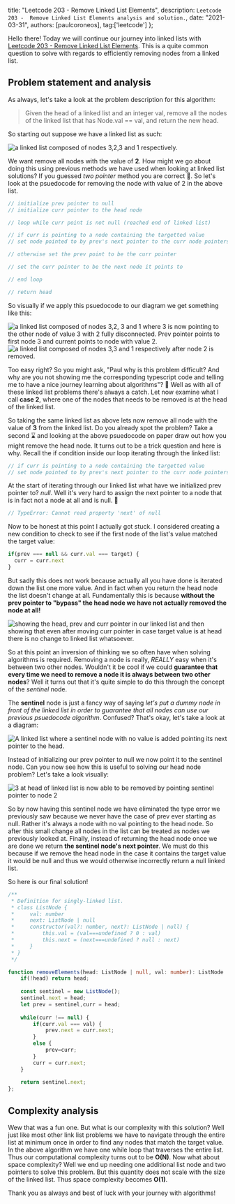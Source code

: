 
  title: "Leetcode 203 - Remove Linked List Elements",
  description: `Leetcode 203 -  Remove Linked List Elements analysis and solution.`,
  date: "2021-03-31",
  authors: [paulcoroneos],
  tag:['leetcode']
};

Hello there! Today we will continue our journey into linked lists with [Leetcode 203 - Remove Linked List Elements](https://leetcode.com/problems/remove-linked-list-elements/). This is a quite common question to solve with regards to efficiently removing nodes from a linked list.

<!--more-->

## Problem statement and analysis

As always, let's take a look at the problem description for this algorithm:

> Given the head of a linked list and an integer val, remove all the nodes of the linked list that has Node.val == val, and return the new head.

So starting out suppose we have a linked list as such:

<img src='./remove-linked-list-element-1.jpg' alt='a linked list composed of nodes 3,2,3 and 1 respectively.' />

We want remove all nodes with the value of **2**. How might we go about doing this using previous methods we have used when looking at linked list solutions? If you guessed _two pointer_ method you are correct 🙌. So let's look at the psuedocode for removing the node with value of 2 in the above list.

```ts
// initialize prev pointer to null
// initialize curr pointer to the head node

// loop while curr point is not null (reached end of linked list)

// if curr is pointing to a node containing the targetted value
// set node pointed to by prev's next pointer to the curr node pointers next

// otherwise set the prev point to be the curr pointer

// set the curr pointer to be the next node it points to

// end loop

// return head
```

So visually if we apply this psuedocode to our diagram we get something like this:

<img src='./remove-linked-list-element-2.jpg' alt='a linked list composed of nodes 3,2, 3 and 1 where 3 is now pointing to the other node of value 3 with 2 fully disconnected. Prev pointer points to first node 3 and current points to node with value 2.' />

<img src='./remove-linked-list-element-3.jpg' alt='a linked list composed of nodes 3,3 and 1 respectively after node 2 is removed.' />

Too easy right? So you might ask, "Paul why is this problem difficult? And why are you not showing me the corresponding typescript code and telling me to have a nice journey learning about algorithms"? 🤔 Well as with all of these linked list problems there's always a catch. Let now examine what I call **case 2**, where one of the nodes that needs to be removed is at the head of the linked list. 

So taking the same linked list as above lets now remove all node with the value of **3** from the linked list. Do you already spot the problem? Take a second ⌛ and looking at the above psuedocode on paper draw out how you might remove the head node. It turns out to be a trick question and here is why. Recall the if condition inside our loop iterating through the linked list:

```ts
// if curr is pointing to a node containing the targetted value
// set node pointed to by prev's next pointer to the curr node pointers next
```

At the start of iterating through our linked list what have we initialized prev pointer to? *null*. Well it's very hard to assign the next pointer to a node that is in fact not a node at all and is null. 🤯

```ts
// TypeError: Cannot read property 'next' of null
```

Now to be honest at this point I actually got stuck. I considered creating a new condition to check to see if the first node of the list's value matched the target value:

```ts
if(prev === null && curr.val === target) {
  curr = curr.next
}
```

But sadly this does not work because actually all you have done is iterated down the list one more value. And in fact when you return the head node the list doesn't change at all. Fundamentally this is because **without the prev pointer to "bypass" the head node we have not actually removed the node at all!**

<img src='./remove-linked-list-element-4.jpg' alt='showing the head, prev and curr pointer in our linked list and then showing that even after moving curr pointer in case target value is at head there is no change to linked list whatsoever.' />

So at this point an inversion of thinking we so often have when solving algorithms is required. Removing a node is really, _REALLY_ easy when it's between two other nodes. Wouldn't it be cool if we could **guarantee that every time we need to remove a node it is always between two other nodes**? Well it turns out that it's quite simple to do this through the concept of the _sentinel_ node.

The **sentinel** node is just a fancy way of saying _let's put a dummy node in front of the linked list in order to guarantee that all nodes can use our previous psuedocode algorithm_. Confused? That's okay, let's take a look at a diagram:

<img src='./remove-linked-list-element-5.jpg' alt='A linked list where a sentinel node with no value is added pointing its next pointer to the head.' />

Instead of initializing our prev pointer to null we now point it to the sentinel node. Can you now see how this is useful to solving our head node problem? Let's take a look visually:

<img src='./remove-linked-list-element-6.jpg' alt="3 at head of linked list is now able to be removed by pointing sentinel pointer to node 2" />

So by now having this sentinel node we have eliminated the type error we previously saw because we never have the case of prev ever starting as null. Rather it's always a node with no val pointing to the head node. So after this small change all nodes in the list can be treated as nodes we previously looked at. Finally, instead of returning the head node once we are done we return **the sentinel node's next pointer**. We must do this because if we remove the head node in the case it contains the target value it would be null and thus we would otherwise incorrectly return a null linked list. 

So here is our final solution!

```ts
/**
 * Definition for singly-linked list.
 * class ListNode {
 *     val: number
 *     next: ListNode | null
 *     constructor(val?: number, next?: ListNode | null) {
 *         this.val = (val===undefined ? 0 : val)
 *         this.next = (next===undefined ? null : next)
 *     }
 * }
 */

function removeElements(head: ListNode | null, val: number): ListNode | null {
    if(!head) return head;
    
    const sentinel = new ListNode();
    sentinel.next = head;
    let prev = sentinel,curr = head;
    
    while(curr !== null) {
        if(curr.val === val) { 
            prev.next = curr.next;         
        }
        else {
            prev=curr;
        }
        curr = curr.next;
    }
    
    return sentinel.next;  
};
```

## Complexity analysis

Wew that was a fun one. But what is our complexity with this solution? Well just like most other link list problems we have to navigate through the entire list at minimum once in order to find any nodes that match the target value. In the above algorithm we have one while loop that traverses the entire list. Thus our computational complexity turns out to be **O(N)**. Now what about space complexity? Well we end up needing one additional list node and two pointers to solve this problem. But this quantity does not scale with the size of the linked list. Thus space complexity becomes **O(1)**.

Thank you as always and best of luck with your journey with algorithms!
